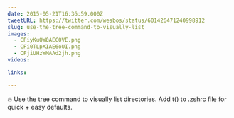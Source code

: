 ```yaml
---
date: 2015-05-21T16:36:59.000Z
tweetURL: https://twitter.com/wesbos/status/601426471240998912
slug: use-the-tree-command-to-visually-list
images:
  - CFiyKuQW0AEC0VE.png
  - CFi0TLpXIAE6oUI.png
  - CFjiUHzWMAAd2jh.png
videos:

links:

---
```

🔥 Use the tree command to visually list directories. Add t() to .zshrc file for quick + easy defaults.
